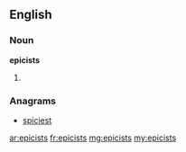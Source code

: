 ==English==

===Noun===
'''epicists'''

# {{plural of|epicist}}

===Anagrams===
* [[spiciest#English|spiciest]]

[[ar:epicists]]
[[fr:epicists]]
[[mg:epicists]]
[[my:epicists]]